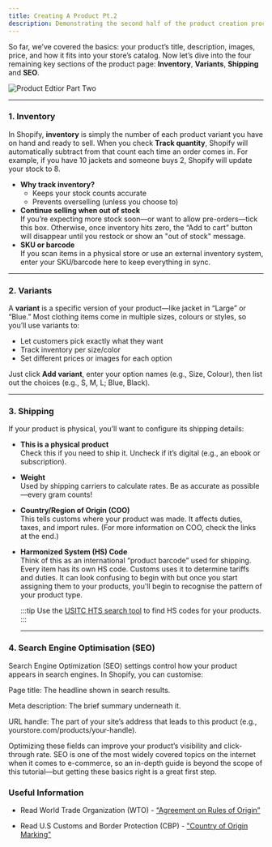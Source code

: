 ```yaml
---
title: Creating A Product Pt.2
description: Demonstrating the second half of the product creation process.
---
```


So far, we’ve covered the basics: your product’s title, description, images, price, and how it fits into your store’s catalog. Now let’s dive into the four remaining key sections of the product page: **Inventory**, **Variants**, **Shipping** and **SEO**.

![Product Edtior Part Two](/images/product_creation/product_editor_2.jpg)

---

### 1. Inventory

In Shopify, **inventory** is simply the number of each product variant you have on hand and ready to sell. When you check **Track quantity**, Shopify will automatically subtract from that count each time an order comes in. For example, if you have 10 jackets and someone buys 2, Shopify will update your stock to 8.

- **Why track inventory?**
  - Keeps your stock counts accurate
  - Prevents overselling (unless you choose to)
- **Continue selling when out of stock**  
   If you’re expecting more stock soon—or want to allow pre-orders—tick this box. Otherwise, once inventory hits zero, the “Add to cart” button will disappear until you restock or show an "out of stock" message.
- **SKU or barcode**  
   If you scan items in a physical store or use an external inventory system, enter your SKU/barcode here to keep everything in sync.

---

### 2. Variants

A **variant** is a specific version of your product—like jacket in “Large” or “Blue.” Most clothing items come in multiple sizes, colours or styles, so you’ll use variants to:

- Let customers pick exactly what they want
- Track inventory per size/color
- Set different prices or images for each option

Just click **Add variant**, enter your option names (e.g., Size, Colour), then list out the choices (e.g., S, M, L; Blue, Black).

---

### 3. Shipping

If your product is physical, you’ll want to configure its shipping details:

- **This is a physical product**  
   Check this if you need to ship it. Uncheck if it’s digital (e.g., an ebook or subscription).
- **Weight**  
   Used by shipping carriers to calculate rates. Be as accurate as possible—every gram counts!
- **Country/Region of Origin (COO)**  
   This tells customs where your product was made. It affects duties, taxes, and import rules. (For more information on COO, check the links at the end.)
- **Harmonized System (HS) Code**  
   Think of this as an international “product barcode” used for shipping. Every item has its own HS code. Customs uses it to determine tariffs and duties. It can look confusing to begin with but once you start assigning them to your products, you'll begin to recognise the pattern of your product type.

  :::tip
  Use the [USITC HTS search tool](https://hts.usitc.gov/) to find HS codes for your products.
  :::

  ***

### 4. Search Engine Optimisation (SEO)

Search Engine Optimization (SEO) settings control how your product appears in search engines. In Shopify, you can customise:

Page title: The headline shown in search results.

Meta description: The brief summary underneath it.

URL handle: The part of your site’s address that leads to this product (e.g., yourstore.com/products/your-handle).

Optimizing these fields can improve your product’s visibility and click-through rate. SEO is one of the most widely covered topics on the internet when it comes to e-commerce, so an in-depth guide is beyond the scope of this tutorial—but getting these basics right is a great first step.

### Useful Information

- Read World Trade Organization (WTO) - [“Agreement on
  Rules of Origin”](https://www.wto.org/english/tratop_e/roi_e/roi_info_e.htm)

- Read U.S Customs and Border Protection (CBP) - ["Country
  of Origin Marking"](https://www.cbp.gov/trade/basic-import-export/marking-requirements)
